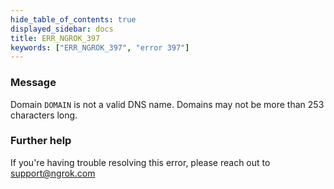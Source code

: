 ```yaml
---
hide_table_of_contents: true
displayed_sidebar: docs
title: ERR_NGROK_397
keywords: ["ERR_NGROK_397", "error 397"]
---
```


### Message

Domain `DOMAIN` is not a valid DNS name. Domains may not be more than 253 characters long.

### Further help

If you're having trouble resolving this error, please reach out to [support@ngrok.com](mailto:support@ngrok.com?subject=Help%20with%20ERR_NGROK_397)
